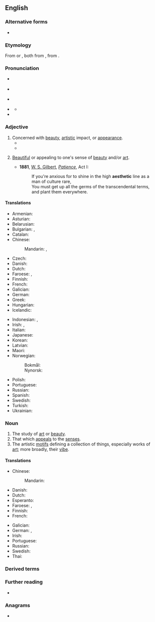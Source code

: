{{also|æsthetic}}
==English==

===Alternative forms===
* {{alter|en|æsthetic|esthetic}}

===Etymology===
From {{der|en|de|Ästhetik}} or {{der|en|fr|esthétique}}, both from {{der|en|grc|αἰσθητικός||of sense perception}}, from {{m|grc|αἰσθάνομαι||I feel}}.

===Pronunciation===
* {{a|Conservative RP}} {{IPA|en|/esˈθet.ɪk/|/iːsˈθet.ɪk/}}
* {{a|Contemporary RP}} {{IPA|en|/ɛsˈθɛt.ɪk/}}
* {{a|UK}} {{IPA|en|/ɪsˈθet.ɪk/|/iːsˈθet.ɪk/}}
* {{a|GA}} {{IPA|en|/ɛsˈθɛt.ɪk/}}
** {{audio|en|en-us-aesthetic.ogg|Audio (US)}}
* {{rhymes|en|ɛtɪk|s=3}}

===Adjective===
{{en-adj}}

# Concerned with [[beauty]], [[artistic]] impact, or [[appearance]].
#* {{quote-journal|en|year=1941|month=August|author=C. Hamilton Ellis|title=The English Station|journal=Railway Magazine|page=358|text=If Euston is not typically English, St. Pancras is. Its façade is a nightmare of improbable Gothic. It is fairly plastered with the '''aesthetic''' ideals of 1868, and the only beautiful thing about it is Barlow's roof. It is haunted by the stuffier kind of ghost. Yet there is ''something'' about the ordered whole of St. Pancras that would make demolition a terrible pity.}}
#* {{quote-journal|en|date=2022 January 12|author=Paul Bigland|title=Fab Four: the nation's finest stations: Wakefield Kirkgate|journal=RAIL|issue=948|page=28|text=The station was rebuilt yet again by British Rail in 1967, when large chunks of the 19th century station were demolished and replaced with 'modern' buildings that were less than '''aesthetic'''.}}
#: {{cot|en|cosmetic}}
# {{lb|en|nonstandard}} [[beautiful|Beautiful]] or appealing to one's sense of [[beauty]] and/or [[art]].
#: {{ux|en|It works well enough, but the shabby exterior offends his '''aesthetic''' sensibilities.}}
#: {{syn|en|aesthetical|esthetic|tasteful}}
#: {{ant|en|inaesthetic|unaesthetic}}
#* '''1881''', [[w:W. S. Gilbert|W. S. Gilbert]], ''[[w:Patience (opera)|Patience]]'', Act I:
#*: If you're anxious for to shine in the high '''aesthetic''' line as a man of culture rare,<br>You must get up all the germs of the transcendental terms, and plant them everywhere.

====Translations====
{{trans-top|concerned with beauty}}
* Armenian: {{t|hy|գեղագիտական}}
* Asturian: {{t|ast|estéticu}}
* Belarusian: {{t|be|эстэты́чны}}
* Bulgarian: {{t+|bg|естетичен}}, {{t+|bg|изящен}}
* Catalan: {{t+|ca|estètic}}
* Chinese:
*: Mandarin: {{t+|zh|講究}}, {{t+|zh|讲究|tr=jiǎngjiu}}
* Czech: {{t+|cs|estetický|m}}
* Danish: {{t|da|æstetisk}}
* Dutch: {{t+|nl|esthetisch}}
* Faroese: {{t|fo|fagurfrøðiligur}}, {{t|fo|listfrøðiligur}}
* Finnish: {{t+|fi|esteettinen}}
* French: {{t+|fr|esthétique}}
* Galician: {{t|gl|estético|m}}
* German: {{t+|de|ästhetisch}}
* Greek: {{t+|el|αισθητικός|m}}
* Hungarian: {{t+|hu|esztétikus}}
* Icelandic: {{t|is|sjónrænn|m}}
{{trans-mid}}
* Indonesian: {{t+|id|estetik}}, {{t+|id|estetis}}
* Irish: {{t|ga|aeistéitiúil}}, {{t|ga|aeistéitice}}
* Italian: {{t+|it|estetico}}
* Japanese: {{t|ja|美的|tr=びてきな, biteki na|alt=美的な}}
* Korean: {{t+|ko|미적(美的)}}
* Latvian: {{t|lv|estētisks}}
* Maori: {{t|mi|rerehua}}
* Norwegian:
*: Bokmål: {{t+|nb|estetisk}}
*: Nynorsk: {{t|nn|estetisk}}
* Polish: {{t+|pl|estetyczny}}
* Portuguese: {{t+|pt|estético}}
* Russian: {{t+|ru|эстети́ческий}}
* Spanish: {{t+|es|estético}}
* Swedish: {{t+|sv|estetisk}}
* Turkish: {{t+|tr|estetik}}
* Ukrainian: {{t|uk|естети́чний}}
{{trans-bottom}}

===Noun===
{{en-noun}}

# The study of [[art]] or [[beauty]].
# That which [[appeal]]s to the [[sense]]s.
# The artistic [[motifs]] defining a collection of things, especially works of [[art]]; more broadly, their [[vibe]].
#: {{ux|en|Her most recent works have this quirky, half-serious ’90s teen culture–inspired '''aesthetic'''.}}
#: {{ux|en|I really like the goth '''aesthetic''' you've got going there.}}

====Translations====
{{trans-see|the study of art or beauty|aesthetics}}

{{trans-top|that which appeals to the senses}}
* Chinese:
*: Mandarin: {{t-needed|cmn}}
* Danish: {{t|da|æstetik|c}}
* Dutch: {{t+|nl|esthetische|n}}
* Esperanto: {{t-needed|eo}}
* Faroese: {{t|fo|fagurfrøði|f}}, {{t|fo|listfrøði|f}}
* Finnish: {{t+|fi|estetiikka}}
* French: {{t+|fr|esthétique|f}}
{{trans-mid}}
* Galician: {{t|gl|estética|f}}
* German: {{t+|de|Ästhetik|f}}, {{t|de|([[stilvolle]]) [[Schönheit]]|f}}
* Irish: {{t|ga|aeistéitiúil}}
* Portuguese: {{t+|pt|estética|f}}
* Russian: {{t+|ru|эсте́тика|f}}
* Swedish: {{t+|sv|estetik}}
* Thai: {{t-needed|th}}
{{trans-bottom}}

===Derived terms===
{{der3|en|aesthete|aesthetically|aesthetician|aesthetics|aesthetisation}}

===Further reading===
* {{R:Keywords|page=31}}

===Anagrams===
* {{anagrams|en|a=aceehistt|cheatiest}}

{{C|en|Appearance|Art}}